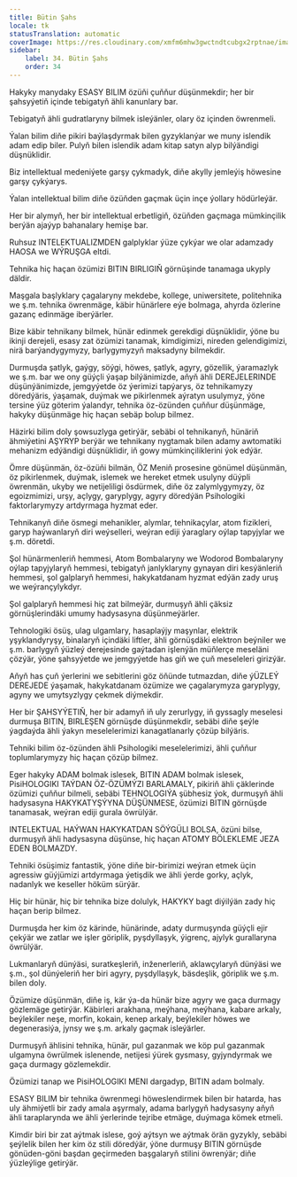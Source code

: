 ```yaml
---
title: Bütin Şahs
locale: tk
statusTranslation: automatic
coverImage: https://res.cloudinary.com/xmfm6mhw3gwctndtcubgx2rptnae/image/upload/v1740337243/small_cover_educacion_fundamental_a051170f1c.webp
sidebar:
    label: 34. Bütin Şahs
    order: 34
---
```

Hakyky manydaky ESASY BILIM özüňi çuňňur düşünmekdir; her bir şahsyýetiň içinde tebigatyň ähli kanunlary bar.

Tebigatyň ähli gudratlaryny bilmek isleýänler, olary öz içinden öwrenmeli.

Ýalan bilim diňe pikiri baýlaşdyrmak bilen gyzyklanýar we muny islendik adam edip biler. Pulyň bilen islendik adam kitap satyn alyp bilýändigi düşnüklidir.

Biz intellektual medeniýete garşy çykmadyk, diňe akylly jemleýiş höwesine garşy çykýarys.

Ýalan intellektual bilim diňe özüňden gaçmak üçin inçe ýollary hödürleýär.

Her bir alymyň, her bir intellektual erbetligiň, özüňden gaçmaga mümkinçilik berýän ajaýyp bahanalary hemişe bar.

Ruhsuz INTELEKTUALIZMDEN galplyklar ýüze çykýar we olar adamzady HAOSA we WÝRUŞGA eltdi.

Tehnika hiç haçan özümizi BITIN BIRLIGIŇ görnüşinde tanamaga ukyply däldir.

Maşgala başlyklary çagalaryny mekdebe, kollege, uniwersitete, politehnika we ş.m. tehnika öwrenmäge, käbir hünärlere eýe bolmaga, ahyrda özlerine gazanç edinmäge iberýärler.

Bize käbir tehnikany bilmek, hünär edinmek gerekdigi düşnüklidir, ýöne bu ikinji derejeli, esasy zat özümizi tanamak, kimdigimizi, nireden gelendigimizi, nirä barýandygymyzy, barlygymyzyň maksadyny bilmekdir.

Durmuşda şatlyk, gaýgy, söýgi, höwes, şatlyk, agyry, gözellik, ýaramazlyk we ş.m. bar we ony güýçli ýaşap bilýänimizde, aňyň ähli DEREJELERINDE düşünýänimizde, jemgyýetde öz ýerimizi tapýarys, öz tehnikamyzy döredýäris, ýaşamak, duýmak we pikirlenmek aýratyn usulymyz, ýöne tersine ýüz göterim ýalandyr, tehnika öz-özünden çuňňur düşünmäge, hakyky düşünmäge hiç haçan sebäp bolup bilmez.

Häzirki bilim doly şowsuzlyga getirýär, sebäbi ol tehnikanyň, hünäriň ähmiýetini AŞYRYP berýär we tehnikany nygtamak bilen adamy awtomatiki mehanizm edýändigi düşnüklidir, iň gowy mümkinçiliklerini ýok edýär.

Ömre düşünmän, öz-özüňi bilmän, ÖZ Meniň prosesine gönümel düşünmän, öz pikirlenmek, duýmak, islemek we hereket etmek usulyny düýpli öwrenmän, ukyby we netijeliligi ösdürmek, diňe öz zalymlygymyzy, öz egoizmimizi, urşy, açlygy, garyplygy, agyry döredýän Psihologiki faktorlarymyzy artdyrmaga hyzmat eder.

Tehnikanyň diňe ösmegi mehanikler, alymlar, tehnikaçylar, atom fizikleri, garyp haýwanlaryň diri weýselleri, weýran ediji ýaraglary oýlap tapyjylar we ş.m. döretdi.

Şol hünärmenleriň hemmesi, Atom Bombalaryny we Wodorod Bombalaryny oýlap tapyjylaryň hemmesi, tebigatyň janlyklaryny gynayan diri kesýänleriň hemmesi, şol galplaryň hemmesi, hakykatdanam hyzmat edýän zady uruş we weýrançylykdyr.

Şol galplaryň hemmesi hiç zat bilmeýär, durmuşyň ähli çäksiz görnüşlerindäki umumy hadysasyna düşünmeýärler.

Tehnologiki ösüş, ulag ulgamlary, hasaplaýjy maşynlar, elektrik yşyklandyryşy, binalaryň içindäki liftler, ähli görnüşdäki elektron beýniler we ş.m. barlygyň ýüzleý derejesinde gaýtadan işlenýän müňlerçe meseläni çözýär, ýöne şahsyýetde we jemgyýetde has giň we çuň meseleleri girizýär.

Aňyň has çuň ýerlerini we sebitlerini göz öňünde tutmazdan, diňe ýÜZLEÝ DEREJEDE ýaşamak, hakykatdanam özümize we çagalarymyza garyplygy, agyny we umytsyzlygy çekmek diýmekdir.

Her bir ŞAHSYÝETIŇ, her bir adamyň iň uly zerurlygy, iň gyssagly meselesi durmuşa BITIN, BIRLEŞEN görnüşde düşünmekdir, sebäbi diňe şeýle ýagdaýda ähli ýakyn meselelerimizi kanagatlanarly çözüp bilýäris.

Tehniki bilim öz-özünden ähli Psihologiki meselelerimizi, ähli çuňňur toplumlarymyzy hiç haçan çözüp bilmez.

Eger hakyky ADAM bolmak islesek, BITIN ADAM bolmak islesek, PisiHOLOGIKI TAÝDAN ÖZ-ÖZÜMÝZI BARLAMALY, pikiriň ähli çäklerinde özümizi çuňňur bilmeli, sebäbi TEHNOLOGIÝA şübhesiz ýok, durmuşyň ähli hadysasyna HAKYKATYŞÝYNA DÜŞÜNMESE, özümizi BITIN görnüşde tanamasak, weýran ediji gurala öwrülýär.

INTELEKTUAL HAÝWAN HAKYKATDAN SÖÝGÜLI BOLSA, özüni bilse, durmuşyň ähli hadysasyna düşünse, hiç haçan ATOMY BÖLEKLEME JEZA EDEN BOLMAZDY.

Tehniki ösüşimiz fantastik, ýöne diňe bir-birimizi weýran etmek üçin agressiw güýjümizi artdyrmaga ýetişdik we ähli ýerde gorky, açlyk, nadanlyk we keseller höküm sürýär.

Hiç bir hünär, hiç bir tehnika bize dolulyk, HAKYKY bagt diýilýän zady hiç haçan berip bilmez.

Durmuşda her kim öz kärinde, hünärinde, adaty durmuşynda güýçli ejir çekýär we zatlar we işler göriplik, pyşdyllaşyk, ýigrenç, ajylyk gurallaryna öwrülýär.

Lukmanlaryň dünýäsi, suratkeşleriň, inženerleriň, aklawçylaryň dünýäsi we ş.m., şol dünýeleriň her biri agyry, pyşdyllaşyk, bäsdeşlik, göriplik we ş.m. bilen doly.

Özümize düşünmän, diňe iş, kär ýa-da hünär bize agyry we gaça durmagy gözlemäge getirýär. Käbirleri arakhana, meýhana, meýhana, kabare arkaly, beýlekiler neşe, morfin, kokain, kenep arkaly, beýlekiler höwes we degenerasiýa, jynsy we ş.m. arkaly gaçmak isleýärler.

Durmuşyň ählisini tehnika, hünär, pul gazanmak we köp pul gazanmak ulgamyna öwrülmek islenende, netijesi ýürek gysmasy, gyjyndyrmak we gaça durmagy gözlemekdir.

Özümizi tanap we PisiHOLOGIKI MENI dargadyp, BITIN adam bolmaly.

ESASY BILIM bir tehnika öwrenmegi höweslendirmek bilen bir hatarda, has uly ähmiýetli bir zady amala aşyrmaly, adama barlygyň hadysasyny aňyň ähli taraplarynda we ähli ýerlerinde tejribe etmäge, duýmaga kömek etmeli.

Kimdir biri bir zat aýtmak islese, goý aýtsyn we aýtmak örän gyzykly, sebäbi şeýlelik bilen her kim öz stili döredýär, ýöne durmuşy BITIN görnüşde gönüden-göni başdan geçirmeden başgalaryň stilini öwrenýär; diňe ýüzleýlige getirýär.

